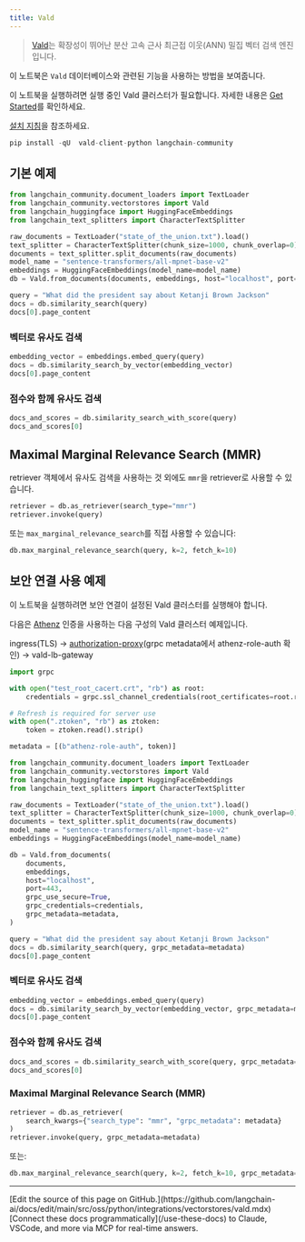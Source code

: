 ```yaml
---
title: Vald
---
```


> [Vald](https://github.com/vdaas/vald)는 확장성이 뛰어난 분산 고속 근사 최근접 이웃(ANN) 밀집 벡터 검색 엔진입니다.

이 노트북은 `Vald` 데이터베이스와 관련된 기능을 사용하는 방법을 보여줍니다.

이 노트북을 실행하려면 실행 중인 Vald 클러스터가 필요합니다.
자세한 내용은 [Get Started](https://github.com/vdaas/vald#get-started)를 확인하세요.

[설치 지침](https://github.com/vdaas/vald-client-python#install)을 참조하세요.

```python
pip install -qU  vald-client-python langchain-community
```

## 기본 예제

```python
from langchain_community.document_loaders import TextLoader
from langchain_community.vectorstores import Vald
from langchain_huggingface import HuggingFaceEmbeddings
from langchain_text_splitters import CharacterTextSplitter

raw_documents = TextLoader("state_of_the_union.txt").load()
text_splitter = CharacterTextSplitter(chunk_size=1000, chunk_overlap=0)
documents = text_splitter.split_documents(raw_documents)
model_name = "sentence-transformers/all-mpnet-base-v2"
embeddings = HuggingFaceEmbeddings(model_name=model_name)
db = Vald.from_documents(documents, embeddings, host="localhost", port=8080)
```

```python
query = "What did the president say about Ketanji Brown Jackson"
docs = db.similarity_search(query)
docs[0].page_content
```

### 벡터로 유사도 검색

```python
embedding_vector = embeddings.embed_query(query)
docs = db.similarity_search_by_vector(embedding_vector)
docs[0].page_content
```

### 점수와 함께 유사도 검색

```python
docs_and_scores = db.similarity_search_with_score(query)
docs_and_scores[0]
```

## Maximal Marginal Relevance Search (MMR)

retriever 객체에서 유사도 검색을 사용하는 것 외에도 `mmr`을 retriever로 사용할 수 있습니다.

```python
retriever = db.as_retriever(search_type="mmr")
retriever.invoke(query)
```

또는 `max_marginal_relevance_search`를 직접 사용할 수 있습니다:

```python
db.max_marginal_relevance_search(query, k=2, fetch_k=10)
```

## 보안 연결 사용 예제

이 노트북을 실행하려면 보안 연결이 설정된 Vald 클러스터를 실행해야 합니다.

다음은 [Athenz](https://github.com/AthenZ/athenz) 인증을 사용하는 다음 구성의 Vald 클러스터 예제입니다.

ingress(TLS) -> [authorization-proxy](https://github.com/AthenZ/authorization-proxy)(grpc metadata에서 athenz-role-auth 확인) -> vald-lb-gateway

```python
import grpc

with open("test_root_cacert.crt", "rb") as root:
    credentials = grpc.ssl_channel_credentials(root_certificates=root.read())

# Refresh is required for server use
with open(".ztoken", "rb") as ztoken:
    token = ztoken.read().strip()

metadata = [(b"athenz-role-auth", token)]
```

```python
from langchain_community.document_loaders import TextLoader
from langchain_community.vectorstores import Vald
from langchain_huggingface import HuggingFaceEmbeddings
from langchain_text_splitters import CharacterTextSplitter

raw_documents = TextLoader("state_of_the_union.txt").load()
text_splitter = CharacterTextSplitter(chunk_size=1000, chunk_overlap=0)
documents = text_splitter.split_documents(raw_documents)
model_name = "sentence-transformers/all-mpnet-base-v2"
embeddings = HuggingFaceEmbeddings(model_name=model_name)

db = Vald.from_documents(
    documents,
    embeddings,
    host="localhost",
    port=443,
    grpc_use_secure=True,
    grpc_credentials=credentials,
    grpc_metadata=metadata,
)
```

```python
query = "What did the president say about Ketanji Brown Jackson"
docs = db.similarity_search(query, grpc_metadata=metadata)
docs[0].page_content
```

### 벡터로 유사도 검색

```python
embedding_vector = embeddings.embed_query(query)
docs = db.similarity_search_by_vector(embedding_vector, grpc_metadata=metadata)
docs[0].page_content
```

### 점수와 함께 유사도 검색

```python
docs_and_scores = db.similarity_search_with_score(query, grpc_metadata=metadata)
docs_and_scores[0]
```

### Maximal Marginal Relevance Search (MMR)

```python
retriever = db.as_retriever(
    search_kwargs={"search_type": "mmr", "grpc_metadata": metadata}
)
retriever.invoke(query, grpc_metadata=metadata)
```

또는:

```python
db.max_marginal_relevance_search(query, k=2, fetch_k=10, grpc_metadata=metadata)
```

---

<Callout icon="pen-to-square" iconType="regular">
    [Edit the source of this page on GitHub.](https://github.com/langchain-ai/docs/edit/main/src/oss/python/integrations/vectorstores/vald.mdx)
</Callout>
<Tip icon="terminal" iconType="regular">
    [Connect these docs programmatically](/use-these-docs) to Claude, VSCode, and more via MCP for    real-time answers.
</Tip>

